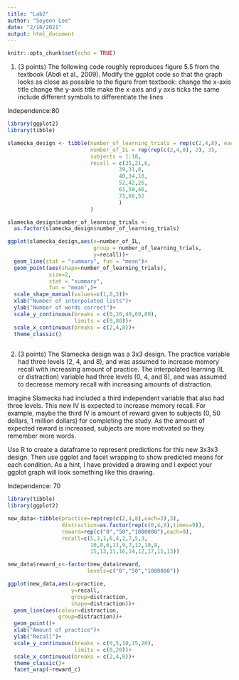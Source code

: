 ```yaml
---
title: "Lab2"
author: "Soyeon Lee"
date: "2/16/2021"
output: html_document
---
```


```r
knitr::opts_chunk$set(echo = TRUE)
```

1. (3 points) The following code roughly reproduces figure 5.5 from the textbook (Abdi et al., 2009). Modify the ggplot code so that the graph looks as close as possible to the figure from textbook:
  change the x-axis title
  change the y-axis title
  make the x-axis and y axis ticks the same
  include different symbols to differentiate the lines

Independence:80
```r
library(ggplot2)
library(tibble)

slamecka_design <- tibble(number_of_learning_trials = rep(c(2,4,8), each=6),
                          number_of_IL = rep(rep(c(2,4,8), 2), 3),
                          subjects = 1:18,
                          recall = c(35,21,6,
                                   39,31,8,
                                   40,34,18,
                                   52,42,26,
                                   61,58,46,
                                   73,66,52
                                   )
                          )

slamecka_design$number_of_learning_trials <- 
  as.factor(slamecka_design$number_of_learning_trials)

ggplot(slamecka_design,aes(x=number_of_IL,
                           group = number_of_learning_trials,
                           y=recall))+
  geom_line(stat = "summary", fun = "mean")+
  geom_point(aes(shape=number_of_learning_trials),
             size=2,
             stat = "summary", 
             fun = "mean",)+
  scale_shape_manual(values=c(1,8,3))+
  xlab("Number of interpolated lists")+
  ylab("Number of words correct")+
  scale_y_continuous(breaks = c(0,20,40,60,80),
                     limits = c(0,80))+
  scale_x_continuous(breaks = c(2,4,8))+
  theme_classic()
  
```


2. (3 points) The Slamecka design was a 3x3 design. The practice variable had three levels (2, 4, and 8), and was assumed to increase memory recall with increasing amount of practice. The interpolated learning (IL or distraction) variable had three levels (0, 4, and 8), and was assumed to decrease memory recall with increasing amounts of distraction.

Imagine Slamecka had included a third independent variable that also had three levels. This new IV is expected to increase memory recall. For example, maybe the third IV is amount of reward given to subjects (0, 50 dollars, 1 million dollars) for completing the study. As the amount of expected reward is increased, subjects are more motivated so they remember more words.

Use R to create a dataframe to represent predictions for this new 3x3x3 design. Then use ggplot and facet wrapping to show predicted means for each condition. As a hint, I have provided a drawing and I expect your ggplot graph will look something like this drawing.

Independence: 70

```r
library(tibble)
library(ggplot2)

new_data<-tibble(practice=rep(rep(c(2,4,8),each=3),3),
                 distraction=as.factor(rep(c(0,4,8),times=9)),
                 reward=rep(c("0","50","1000000"),each=9),
                 recall=c(5,3,1,6,4,2,7,5,3,
                          10,8,6,11,9,7,12,10,8,
                          15,13,11,16,14,12,17,15,13))

new_data$reward_c<-factor(new_data$reward,
                         levels=c("0","50","1000000"))

ggplot(new_data,aes(x=practice,
                    y=recall,
                    group=distraction,
                    shape=distraction))+
  geom_line(aes(colour=distraction,
                group=distraction))+
  geom_point()+
  xlab("Amount of practice")+
  ylab("Recall")+
  scale_y_continuous(breaks = c(0,5,10,15,20),
                     limits = c(0,20))+
  scale_x_continuous(breaks = c(2,4,8))+
  theme_classic()+
  facet_wrap(~reward_c)

```

